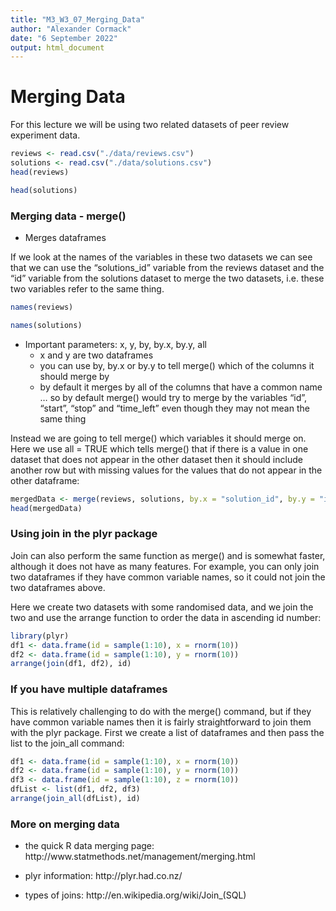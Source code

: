```yaml
---
title: "M3_W3_07_Merging_Data"
author: "Alexander Cormack"
date: "6 September 2022"
output: html_document
---
```


# Merging Data

For this lecture we will be using two related datasets of peer review experiment data.

```r
reviews <- read.csv("./data/reviews.csv")
solutions <- read.csv("./data/solutions.csv")
head(reviews)
```
```r
head(solutions)
```


### Merging data - merge()

* Merges dataframes

If we look at the names of the variables in these two datasets we can see that we can use the "solutions_id" variable from the reviews dataset and the "id" variable from the solutions dataset to merge the two datasets, i.e. these two variables refer to the same thing.

```r
names(reviews)
```
```r
names(solutions)
```



* Important parameters: x, y, by, by.x, by.y, all
    * x and y are two dataframes
    * you can use by, by.x or by.y to tell merge() which of the columns it should merge by
    * by default it merges by all of the columns that have a common name ... so by default merge() would try to merge by the variables "id", "start", "stop" and "time_left" even though they may not mean the same thing

Instead we are going to tell merge() which variables it should merge on. Here we use all = TRUE which tells merge() that if there is a value in one dataset that does not appear in the other dataset then it should include another row but with missing values for the values that do not appear in the other dataframe:

```r
mergedData <- merge(reviews, solutions, by.x = "solution_id", by.y = "id", all = TRUE)
head(mergedData)
```


### Using join in the plyr package

Join can also perform the same function as merge() and is somewhat faster, although it does not have as many features. For example, you can only join two dataframes if they have common variable names, so it could not join the two dataframes above.

Here we create two datasets with some randomised data, and we join the two and use the arrange function to order the data in ascending id number:

```r
library(plyr)
df1 <- data.frame(id = sample(1:10), x = rnorm(10))
df2 <- data.frame(id = sample(1:10), y = rnorm(10))
arrange(join(df1, df2), id)
```


### If you have multiple dataframes

This is relatively challenging to do with the merge() command, but if they have common variable names then it is fairly straightforward to join them with the plyr package. First we create a list of dataframes and then pass the list to the join_all command:

```r
df1 <- data.frame(id = sample(1:10), x = rnorm(10))
df2 <- data.frame(id = sample(1:10), y = rnorm(10))
df3 <- data.frame(id = sample(1:10), z = rnorm(10))
dfList <- list(df1, df2, df3)
arrange(join_all(dfList), id)
```


### More on merging data

* the quick R data merging page: http://www.statmethods.net/management/merging.html

* plyr information: http://plyr.had.co.nz/

* types of joins: http://en.wikipedia.org/wiki/Join_(SQL)



